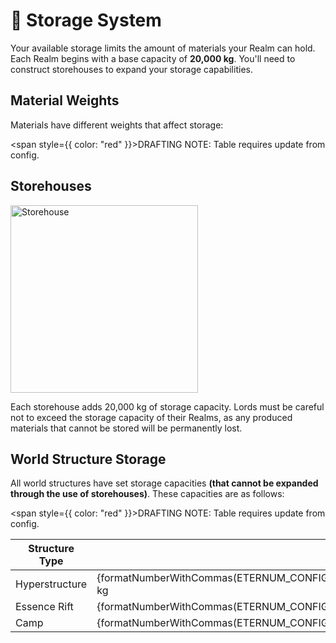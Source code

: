 
# 🏺 Storage System

Your available storage limits the amount of materials your Realm can hold. Each Realm begins with a base capacity of
**20,000 kg**. You'll need to construct storehouses to expand your storage capabilities.

## Material Weights

Materials have different weights that affect storage:

<span style={{ color: "red" }}>DRAFTING NOTE: Table requires update from config.</span>

<BlitzWeightTable />

## Storehouses

<img src="/images/buildings/construction/storehouse.png" alt="Storehouse" width="300" className="float-right" />

Each storehouse adds 20,000 kg of storage capacity. Lords must be careful not to exceed the storage capacity of their
Realms, as any produced materials that cannot be stored will be permanently lost.

## World Structure Storage

All world structures have set storage capacities **(that cannot be expanded through the use of storehouses)**. These
capacities are as follows:

<span style={{ color: "red" }}>DRAFTING NOTE: Table requires update from config.</span>

| Structure Type | Storage Capacity                                                                                             |
| -------------- | ------------------------------------------------------------------------------------------------------------ |
| Hyperstructure | {formatNumberWithCommas(ETERNUM_CONFIG().carryCapacityGram[CapacityConfig.HyperstructureStructure]/1000)} kg |
| Essence Rift   | {formatNumberWithCommas(ETERNUM_CONFIG().carryCapacityGram[CapacityConfig.EssenceRift]/1000)} kg             |
| Camp           | {formatNumberWithCommas(ETERNUM_CONFIG().carryCapacityGram[CapacityConfig.Camp]/1000)} kg                    |
